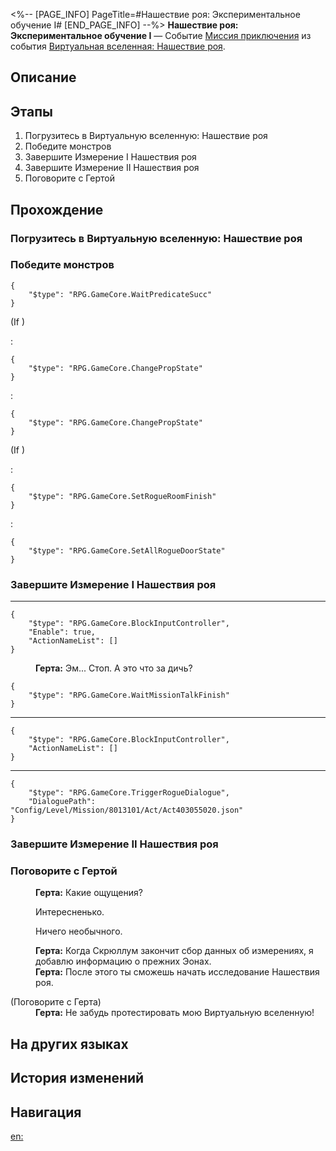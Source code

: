 <%-- [PAGE_INFO]
PageTitle=#Нашествие роя: Экспериментальное обучение&nbsp;I#
[END_PAGE_INFO] --%>
{{Дополнить|Диалоги.}}
{{Миссия Инфобокс
|id              = 8013101
|Название        = 
|Изображение     = Миссия Нашествие роя Экспериментальное обучение&nbsp;I.png
|Тип             = Миссия приключения
|Событие         = Виртуальная вселенная: Нашествие роя
|Глава           = 
|Условия         = Завершена [[Миссия приключения]] «[[Нашествие роя: Начало]]»
|Персонажи       = Герта; Первопроходец
|СтартЛокация    = [[Космическая станция «Герта»]] — [[Офис Герты]]
|Мир             = Космическая станция «Герта»
|Предыдущая      = Нашествие роя: Начало
|Следующая       = Нашествие роя: Экспериментальное обучение&nbsp;II
|Награды         = Кредиты*10 000
}}
'''Нашествие роя: Экспериментальное обучение&nbsp;I''' — Событие [[Миссия приключения]] из события [[Виртуальная вселенная: Нашествие роя]].

==Описание==
{{Описание|<!--официальное описание из Перекрёстка судеб-->}}

==Этапы==
# Погрузитесь в Виртуальную вселенную: Нашествие роя
# Победите монстров
# Завершите Измерение&nbsp;I Нашествия роя
# Завершите Измерение&nbsp;II Нашествия роя
# Поговорите с Гертой

==Прохождение==
{{Дополнить}}

===Погрузитесь в Виртуальную вселенную: Нашествие роя===
{{Описание миссии|тип=Миссия приключения|локация=Офис Герты|Герта, Жуань Мэй, Скрюллум и Стивен совместными усилиями выпустили первое большое обновление для Виртуальной вселенной! У каждого из гениев были свои идеи по созданию проекта, и они вложили в него много хорошего. Стивен создал Кости визита, чтобы сделать тестирование ещё интереснее. По его словам, в них запечатана сила различных Путей, которая может очень пригодиться, когда вы нанесёте визит Эонам. Хм... А он правда изучает Эонов или же делает игру?}}
{{Диалог Начало}}
{{Диалог Конец}}

===Победите монстров===
{{Диалог Начало}}
<pre>{
	"$type": "RPG.GameCore.WaitPredicateSucc"
}</pre>
;(If {{cx}}{{subst:void|<!--{"$type":"RPG.GameCore.ByCompareGroupMonsterNumByState"}-->}})
:<pre>{
	"$type": "RPG.GameCore.ChangePropState"
}</pre>
:<pre>{
	"$type": "RPG.GameCore.ChangePropState"
}</pre>
;(If {{cx}}{{subst:void|<!--{"$type":"RPG.GameCore.ByCompareGroupMonsterNumByState"}-->}})
:<pre>{
	"$type": "RPG.GameCore.SetRogueRoomFinish"
}</pre>
:<pre>{
	"$type": "RPG.GameCore.SetAllRogueDoorState"
}</pre>
{{Диалог Конец}}

===Завершите Измерение&nbsp;I Нашествия роя===
{{Диалог Начало}}
----
<pre>{
	"$type": "RPG.GameCore.BlockInputController",
	"Enable": true,
	"ActionNameList": []
}</pre>
:'''Герта:''' Эм... Стоп. А это что за дичь?
<pre>{
	"$type": "RPG.GameCore.WaitMissionTalkFinish"
}</pre>
:<!--1-second delay-->
----
<pre>{
	"$type": "RPG.GameCore.BlockInputController",
	"ActionNameList": []
}</pre>
----
<pre>{
	"$type": "RPG.GameCore.TriggerRogueDialogue",
	"DialoguePath": "Config/Level/Mission/8013101/Act/Act403055020.json"
}</pre>
{{Диалог Конец}}

===Завершите Измерение&nbsp;II Нашествия роя===
{{Диалог Начало}}
{{Диалог Конец}}

===Поговорите с Гертой===
{{Диалог Начало}}
:'''Герта:''' Какие ощущения?
:{{Диалог|Стрелка}} Интересненько.
:{{Диалог|Стрелка}} Ничего необычного.
:'''Герта:''' Когда Скрюллум закончит сбор данных об измерениях, я добавлю информацию о прежних Эонах.
:'''Герта:''' После этого ты сможешь начать исследование Нашествия роя.

;(Поговорите с Герта)
:'''Герта:''' Не забудь протестировать мою Виртуальную вселенную!
{{Диалог Конец}}

==На других языках==
{{На других языках
|en   = Swarm Disaster: Experimental Teaching (I)
|zhs  = 寰宇蝗灾：实验教学（其一）
|zht  = 寰宇蝗災：實驗教學（其一）
|ja   = 宇宙の蝗害：チュートリアル・1
|ko   = 곤충 떼 재난: 실험 튜토리얼 (1)
|es   = La Plaga: enseñanza experimental&nbsp;I
|fr   = Enseignement expérimental (I)
|ru   = Нашествие роя: Экспериментальное обучение&nbsp;I
|th   = หายนะแห่งมวลแมลง: เรียนรู้ทดลอง 1
|vi   = Thảm Họa Đàn Côn Trùng: Giáo Trình Thí Nghiệm 1
|de   = Schwarmkatastrophe: Experimentelles Lehren (Teil 1)
|id   = Bencana Swarm: Pembelajaran Eksperimen 1
|pt   = O Desastre do Enxame: Ensino Experimental (I)
}}

==История изменений==
{{История изменений|3.5}}

==Навигация==
{{Миссия приключения Навбокс|Глава }}

[[en:]]
